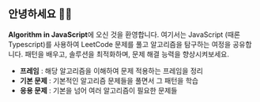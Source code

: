 ## 안녕하세요 👋🏻

**Algorithm in JavaScript**에 오신 것을 환영합니다. 여기서는 JavaScript (때론 Typescript)를 사용하여 LeetCode 문제를 풀고 알고리즘을 탐구하는 여정을 공유합니다. 패턴을 배우고, 솔루션을 최적화하며, 문제 해결 능력을 향상시켜보세요. 

* **프레임** : 해당 알고리즘을 이해하여 문제 적용하는 프레임을 정리 
* **기본 문제** : 기본적인 알고리즘 문제들을 풀면서 그 패턴을 학습 
* **응용 문제** : 기본을 넘어 여러 알고리즘이 필요한 문제들